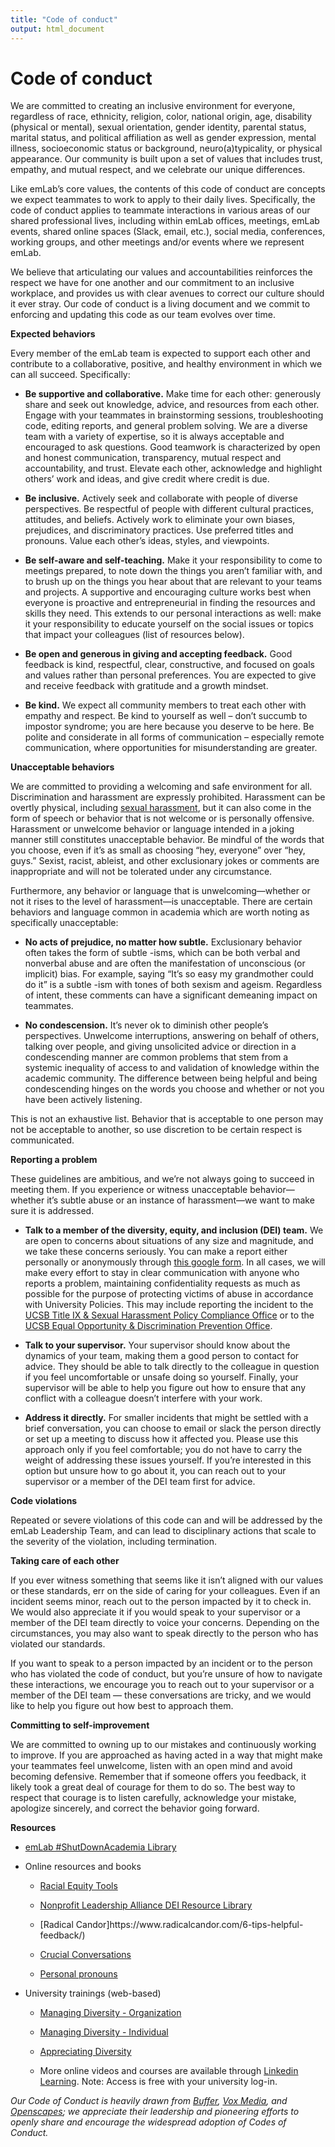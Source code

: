 ```yaml
---
title: "Code of conduct"
output: html_document
---
```


# Code of conduct

We are committed to creating an inclusive environment for everyone, regardless of race, ethnicity, religion, color, national origin, age, disability (physical or mental), sexual orientation, gender identity, parental status, marital status, and political affiliation as well as gender expression, mental illness, socioeconomic status or background, neuro(a)typicality, or physical appearance. Our community is built upon a set of values that includes trust, empathy, and mutual respect, and we celebrate our unique differences.

Like emLab’s core values, the contents of this code of conduct are concepts we expect teammates to work to apply to their daily lives. Specifically, the code of conduct applies to teammate interactions in various areas of our shared professional lives, including within emLab offices, meetings, emLab events, shared online spaces (Slack, email, etc.), social media, conferences, working groups, and other meetings and/or events where we represent emLab.

We believe that articulating our values and accountabilities reinforces the respect we have for one another and our commitment to an inclusive workplace, and provides us with clear avenues to correct our culture should it ever stray. Our code of conduct is a living document and we commit to enforcing and updating this code as our team evolves over time. 

**Expected behaviors**

Every member of the emLab team is expected to support each other and contribute to a collaborative, positive, and healthy environment in which we can all succeed. Specifically:

- **Be supportive and collaborative.** Make time for each other: generously share and seek out knowledge, advice, and resources from each other. Engage with your teammates in brainstorming sessions, troubleshooting code, editing reports, and general problem solving. We are a diverse team with a variety of expertise, so it is always acceptable and encouraged to ask questions. Good teamwork is characterized by open and honest communication, transparency, mutual respect and accountability, and trust. Elevate each other, acknowledge and highlight others’ work and ideas, and give credit where credit is due.

- **Be inclusive.** Actively seek and collaborate with people of diverse perspectives. Be respectful of people with different cultural practices, attitudes, and beliefs. Actively work to eliminate your own biases, prejudices, and discriminatory practices. Use preferred titles and pronouns. Value each other’s ideas, styles, and viewpoints. 

- **Be self-aware and self-teaching.** Make it your responsibility to come to meetings prepared, to note down the things you aren’t familiar with, and to brush up on the things you hear about that are relevant to your teams and projects. A supportive and encouraging culture works best when everyone is proactive and entrepreneurial in finding the resources and skills they need. This extends to our personal interactions as well: make it your responsibility to educate yourself on the social issues or topics that impact your colleagues (list of resources below). 	

- **Be open and generous in giving and accepting feedback.** Good feedback is kind, respectful, clear, constructive, and focused on goals and values rather than personal preferences. You are expected to give and receive feedback with gratitude and a growth mindset. 

- **Be kind.** We expect all community members to treat each other with empathy and respect. Be kind to yourself as well – don’t succumb to impostor syndrome; you are here because you deserve to be here. Be polite and considerate in all forms of communication – especially remote communication, where opportunities for misunderstanding are greater.

**Unacceptable behaviors**

We are committed to providing a welcoming and safe environment for all. Discrimination and harassment are expressly prohibited. Harassment can be overtly physical, including [sexual harassment](https://titleix.ucsb.edu/about/sexual-harassment-sexual-violence), but it can also come in the form of speech or behavior that is not welcome or is personally offensive. Harassment or unwelcome behavior or language intended in a joking manner still constitutes unacceptable behavior. Be mindful of the words that you choose, even if it’s as small as choosing “hey, everyone” over “hey, guys.” Sexist, racist, ableist, and other exclusionary jokes or comments are inappropriate and will not be tolerated under any circumstance. 

Furthermore, any behavior or language that is unwelcoming—whether or not it rises to the level of harassment—is unacceptable. There are certain behaviors and language common in academia which are worth noting as specifically unacceptable:

- **No acts of prejudice, no matter how subtle.** Exclusionary behavior often takes the form of subtle -isms, which can be both verbal and nonverbal abuse and are often the manifestation of unconscious (or implicit) bias. For example, saying “It’s so easy my grandmother could do it” is a subtle -ism with tones of both sexism and ageism. Regardless of intent, these comments can have a significant demeaning impact on teammates.

- **No condescension.** It’s never ok to diminish other people’s perspectives. Unwelcome interruptions, answering on behalf of others, talking over people, and giving unsolicited advice or direction in a condescending manner are common problems that stem from a systemic inequality of access to and validation of knowledge within the academic community. The difference between being helpful and being condescending hinges on the words you choose and whether or not you have been actively listening.

This is not an exhaustive list. Behavior that is acceptable to one person may not be acceptable to another, so use discretion to be certain respect is communicated. 

**Reporting a problem**

These guidelines are ambitious, and we’re not always going to succeed in meeting them. If you experience or witness unacceptable behavior—whether it’s subtle abuse or an instance of harassment—we want to make sure it is addressed. 

- **Talk to a member of the diversity, equity, and inclusion (DEI) team.** We are open to concerns about situations of any size and magnitude, and we take these concerns seriously. You can make a report either personally or anonymously through [this google form](https://docs.google.com/forms/d/e/1FAIpQLSevcBTkEq6mM6-pPZnqpE4nXPJ_GA40R1GmNH1KRo5SrADquw/viewform?usp=sf_link). In all cases, we will make every effort to stay in clear communication with anyone who reports a problem, maintaining confidentiality requests as much as possible for the purpose of protecting victims of abuse in accordance with University Policies. This may include reporting the incident to the [UCSB Title IX & Sexual Harassment Policy Compliance Office](https://titleix.ucsb.edu/) or to the [UCSB Equal Opportunity & Discrimination Prevention Office](https://oeosh.ucsb.edu/eodp/).

- **Talk to your supervisor.** Your supervisor should know about the dynamics of your team, making them a good person to contact for advice. They should be able to talk directly to the colleague in question if you feel uncomfortable or unsafe doing so yourself. Finally, your supervisor will be able to help you figure out how to ensure that any conflict with a colleague doesn’t interfere with your work.

- **Address it directly.** For smaller incidents that might be settled with a brief conversation, you can choose to email or slack the person directly or set up a meeting to discuss how it affected you. Please use this approach only if you feel comfortable; you do not have to carry the weight of addressing these issues yourself. If you’re interested in this option but unsure how to go about it, you can reach out to your supervisor or a member of the DEI team first for advice.

**Code violations**

Repeated or severe violations of this code can and will be addressed by the emLab Leadership Team, and can lead to disciplinary actions that scale to the severity of the violation, including termination.

**Taking care of each other**

If you ever witness something that seems like it isn’t aligned with our values or these standards, err on the side of caring for your colleagues. Even if an incident seems minor, reach out to the person impacted by it to check in. We would also appreciate it if you would speak to your supervisor or a member of the DEI team directly to voice your concerns. Depending on the circumstances, you may also want to speak directly to the person who has violated our standards.

If you want to speak to a person impacted by an incident or to the person who has violated the code of conduct, but you’re unsure of how to navigate these interactions, we encourage you to reach out to your supervisor or a member of the DEI team — these conversations are tricky, and we would like to help you figure out how best to approach them.

**Committing to self-improvement**

We are committed to owning up to our mistakes and continuously working to improve. If you are approached as having acted in a way that might make your teammates feel unwelcome, listen with an open mind and avoid becoming defensive. Remember that if someone offers you feedback, it likely took a great deal of courage for them to do so. The best way to respect that courage is to listen carefully, acknowledge your mistake, apologize sincerely, and correct the behavior going forward.

**Resources**

- [emLab #ShutDownAcademia Library](https://docs.google.com/spreadsheets/d/1TUNh3xLyZBpnJwXLhvty2K6L6wvQxoCmJMOy1ChTMRY/edit#gid=0)

- Online resources and books

  - [Racial Equity Tools](https://www.racialequitytools.org/home)
  
  - [Nonprofit Leadership Alliance DEI Resource Library](https://www.nonprofitleadershipalliance.org/dei-resource-library)
  
  - [Radical Candor]https://www.radicalcandor.com/6-tips-helpful-feedback/)
  
  - [Crucial Conversations](https://athlosacademies.org/top-10-takeaways-from-crucial-conversations/)
  
  - [Personal pronouns](https://www.mypronouns.org/what-and-why)
  
- University trainings (web-based)

  - [Managing Diversity - Organization](https://www.learningcenter.ucsb.edu/training-courses/managing-diversity-organization)

  - [Managing Diversity - Individual](https://www.learningcenter.ucsb.edu/training-courses/managing-diversity-individual)
  
  - [Appreciating Diversity](https://www.learningcenter.ucsb.edu/training-courses/appreciating-diversity)

  - More online videos and courses are available through [Linkedin Learning](https://www.linkedin.com/learning/me?u=57119945). Note: Access is free with your university log-in. 

*Our Code of Conduct is heavily drawn from [Buffer](https://open.buffer.com/code-of-conduct/), [Vox Media](https://code-of-conduct.voxmedia.com/?_ga=1.62865454.308680892.1455143920), and [Openscapes](https://www.openscapes.org/code-of-conduct/); we appreciate their leadership and pioneering efforts to openly share and encourage the widespread adoption of Codes of Conduct.*

